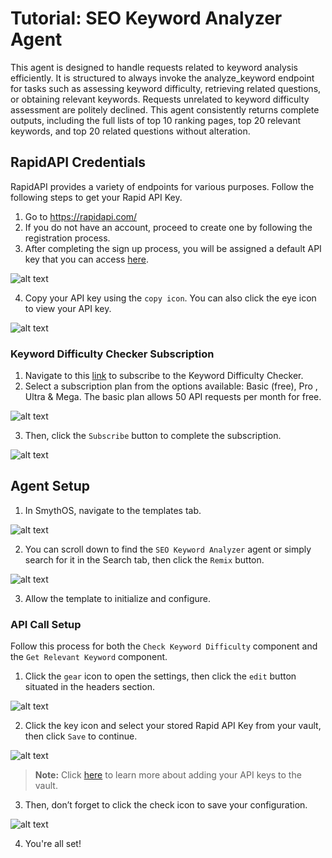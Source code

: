 # Tutorial: SEO Keyword Analyzer Agent

This agent is designed to handle requests related to keyword analysis efficiently. It is structured to always invoke the analyze_keyword endpoint for tasks such as assessing keyword difficulty, retrieving related questions, or obtaining relevant keywords. Requests unrelated to keyword difficulty assessment are politely declined. This agent consistently returns complete outputs, including the full lists of top 10 ranking pages, top 20 relevant keywords, and top 20 related questions without alteration.

## RapidAPI Credentials

RapidAPI provides a variety of endpoints for various purposes. Follow the following steps to get your Rapid API Key.

1. Go to https://rapidapi.com/
2. If you do not have an account, proceed to create one by following the registration process.
3. After completing the sign up process, you will be assigned a default API key that you can access [here](https://rapidapi.com/developer/apps).

<Image src="/img/seo_keyword_analyzer/1.png" alt="alt text" /> 

4. Copy your API key using the `copy icon`. You can also click the eye icon to view your API key. 

<Image src="/img/seo_keyword_analyzer/2.png" alt="alt text" /> 

### Keyword Difficulty Checker Subscription

1. Navigate to this [link](https://rapidapi.com/Glavier/api/ahrefs1) to subscribe to the Keyword Difficulty Checker.
2. Select a subscription plan from the options available: Basic (free), Pro , Ultra & Mega. The basic plan allows 50 API requests per month for free. 

<Image src="/img/seo_keyword_analyzer/3.png" alt="alt text" /> 

3. Then, click the `Subscribe` button to complete the subscription.

<Image src="/img/seo_keyword_analyzer/4.png" alt="alt text" />

## Agent Setup

1. In SmythOS, navigate to the templates tab. 

<Image src="/img/seo_keyword_analyzer/5.png" alt="alt text" />

2. You can scroll down to find the `SEO Keyword Analyzer` agent or simply search for it in the Search tab, then click the `Remix` button.

<Image src="/img/seo_keyword_analyzer/6.png" alt="alt text" />

3. Allow the template to initialize and configure. 

### API Call Setup

Follow this process for both the `Check Keyword Difficulty` component and the `Get Relevant Keyword` component.

1. Click the `gear` icon to open the settings, then click the `edit` button situated in the headers section.

<Image src="/img/seo_keyword_analyzer/7.png" alt="alt text" />

2. Click the key icon and select your stored Rapid API Key from your vault, then click `Save` to continue.

<Image src="/img/seo_keyword_analyzer/8.png" alt="alt text" />

> **Note:** Click [here](https://app.smythos.com/doc/#/vault/keysManagement?id=keys) to learn more about adding your API keys to the vault.

3. Then, don’t forget to click the check icon to save your configuration.

<Image src="/img/seo_keyword_analyzer/9.png" alt="alt text" />

4. You're all set!
